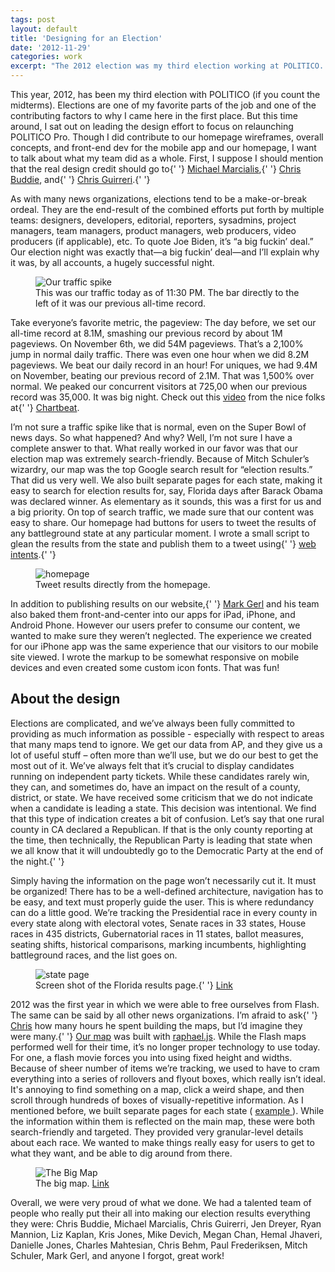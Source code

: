 ```yaml
---
tags: post
layout: default
title: 'Designing for an Election'
date: '2012-11-29'
categories: work
excerpt: "The 2012 election was my third election working at POLITICO. I'd like to describe some of the process that goes into creating our election material."
---
```


<p>
  This year, 2012, has been my third election with POLITICO (if you count the
  midterms). Elections are one of my favorite parts of the job and one of the
  contributing factors to why I came here in the first place. But this time
  around, I sat out on leading the design effort to focus on relaunching
  POLITICO Pro. Though I did contribute to our homepage wireframes, overall
  concepts, and front-end dev for the mobile app and our homepage, I want to
  talk about what my team did as a whole. First, I suppose I should mention that
  the real design credit should go to{' '}
  <a href="https://twitter.com/redhandeddesign">Michael Marcialis</a>,{' '}
  <a href="https://twitter.com/cbud">Chris Buddie</a>, and{' '}
  <a href="http://qnotemedia.com">Chris Guirreri</a>.{' '}
</p>

<p>
  As with many news organizations, elections tend to be a make-or-break ordeal.
  They are the end-result of the combined efforts put forth by multiple teams:
  designers, developers, editorial, reporters, sysadmins, project managers, team
  managers, product managers, web producers, video producers (if applicable),
  etc. To quote Joe Biden, it’s “a big fuckin’ deal.” Our election night was
  exactly that—a big fuckin’ deal—and I’ll explain why it was, by all accounts,
  a hugely successful night.
</p>

<figure class="narrow">
  <img
    src="https://images.jaredcunha.com/0a2577c2289411e2a73522000a1faf50_7.jpg"
    alt="Our traffic spike"
  />
  <figcaption>
    This was our traffic today as of 11:30 PM. The bar directly to the left of
    it was our previous all-time record.
  </figcaption>
</figure>
<p>
  Take everyone’s favorite metric, the pageview: The day before, we set our
  all-time record at 8.1M, smashing our previous record by about 1M pageviews.
  On November 6th, we did 54M pageviews. That’s a 2,100% jump in normal daily
  traffic. There was even one hour when we did 8.2M pageviews. We beat our daily
  record in an hour! For uniques, we had 9.4M on November, beating our previous
  record of 2.1M. That was 1,500% over normal. We peaked our concurrent visitors
  at 725,00 when our previous record was 35,000. It was big night. Check out
  this <a href="http://vimeo.com/53360859">video</a> from the nice folks at{' '}
  <a href="http://chartbeat.com">Chartbeat</a>.
</p>

<p>
  I’m not sure a traffic spike like that is normal, even on the Super Bowl of
  news days. So what happened? And why? Well, I’m not sure I have a complete
  answer to that. What really worked in our favor was that our election map was
  extremely search-friendly. Because of Mitch Schuler’s wizardry, our map was
  the top Google search result for “election results.” That did us very well. We
  also built separate pages for each state, making it easy to search for
  election results for, say, Florida days after Barack Obama was declared
  winner. As elementary as it sounds, this was a first for us and a big
  priority. On top of search traffic, we made sure that our content was easy to
  share. Our homepage had buttons for users to tweet the results of any
  battleground state at any particular moment. I wrote a small script to glean
  the results from the state and publish them to a tweet using{' '}
  <a href="https://dev.twitter.com/docs/intents">web intents</a>.{' '}
</p>

<figure class="narrow">
  <img src="https://images.jaredcunha.com/hp-results.jpg" alt="homepage" />
  <figcaption>Tweet results directly from the homepage.</figcaption>
</figure>

<p>
  In addition to publishing results on our website,{' '}
  <a href="http://www.linkedin.com/in/mgerl">Mark Gerl</a> and his team also
  baked them front-and-center into our apps for iPad, iPhone, and Android Phone.
  However our users prefer to consume our content, we wanted to make sure they
  weren’t neglected. The experience we created for our iPhone app was the same
  experience that our visitors to our mobile site viewed. I wrote the markup to
  be somewhat responsive on mobile devices and even created some custom icon
  fonts. That was fun!
</p>

<h2>About the design</h2>

<p>
  Elections are complicated, and we’ve always been fully committed to providing
  as much information as possible - especially with respect to areas that many
  maps tend to ignore. We get our data from AP, and they give us a lot of useful
  stuff – often more than we’ll use, but we do our best to get the most out of
  it. We’ve always felt that it’s crucial to display candidates running on
  independent party tickets. While these candidates rarely win, they can, and
  sometimes do, have an impact on the result of a county, district, or state. We
  have received some criticism that we do not indicate when a candidate is
  leading a state. This decision was intentional. We find that this type of
  indication creates a bit of confusion. Let’s say that one rural county in CA
  declared a Republican. If that is the only county reporting at the time, then
  technically, the Republican Party is leading that state when we all know that
  it will undoubtedly go to the Democratic Party at the end of the night.{' '}
</p>

<p>
  Simply having the information on the page won’t necessarily cut it. It must be
  organized! There has to be a well-defined architecture, navigation has to be
  easy, and text must properly guide the user. This is where redundancy can do a
  little good. We’re tracking the Presidential race in every county in every
  state along with electoral votes, Senate races in 33 states, House races in
  435 districts, Gubernatorial races in 11 states, ballot measures, seating
  shifts, historical comparisons, marking incumbents, highlighting battleground
  races, and the list goes on.
</p>

<figure class="narrow">
  <img src="https://images.jaredcunha.com/state-page.jpg" alt="state page" />
  <figcaption>
    Screen shot of the Florida results page.{' '}
    <a href="http://www.politico.com/2012-election/results/president/florida/">
      Link
    </a>
  </figcaption>
</figure>

<p>
  2012 was the first year in which we were able to free ourselves from Flash.
  The same can be said by all other news organizations. I’m afraid to ask{' '}
  <a href="http://www.qnotemedia.com">Chris</a> how many hours he spent building
  the maps, but I’d imagine they were many.{' '}
  <a href="http://www.politico.com/2012-election/map/">Our map</a> was built
  with <a href="http://raphaeljs.com">raphael.js</a>. While the Flash maps
  performed well for their time, it’s no longer proper technology to use today.
  For one, a flash movie forces you into using fixed height and widths. Because
  of sheer number of items we’re tracking, we used to have to cram everything
  into a series of rollovers and flyout boxes, which really isn’t ideal. It's
  annoying to find something on a map, click a weird shape, and then scroll
  through hundreds of boxes of visually-repetitive information. As I mentioned
  before, we built separate pages for each state (
  <a href="http://www.politico.com/2012-election/results/president/florida/">
    example
  </a>
  ). While the information within them is reflected on the main map, these were
  both search-friendly and targeted. They provided very granular-level details
  about each race. We wanted to make things really easy for users to get to what
  they want, and be able to dig around from there.
</p>

<figure class="narrow">
  <img src="https://images.jaredcunha.com/big-map.jpg" alt="The Big Map" />
  <figcaption>
    The big map. <a href="http://www.politico.com/2012-election/map/">Link</a>
  </figcaption>
</figure>

<p>
  Overall, we were very proud of what we done. We had a talented team of people
  who really put their all into making our election results everything they
  were: Chris Buddie, Michael Marcialis, Chris Guirerri, Jen Dreyer, Ryan
  Mannion, Liz Kaplan, Kris Jones, Mike Devich, Megan Chan, Hemal Jhaveri,
  Danielle Jones, Charles Mahtesian, Chris Behm, Paul Frederiksen, Mitch
  Schuler, Mark Gerl, and anyone I forgot, great work!
</p>
